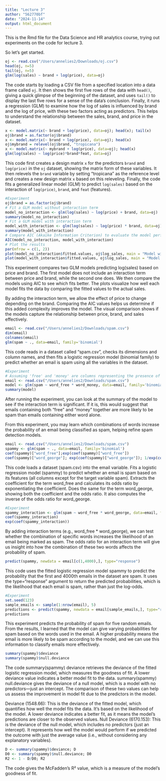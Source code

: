 ```yaml
---
title: "Lecture 3"
author: "562770bf"
date: "2024-11-14"
output: html_document
---
```

This is the Rmd file for the Data Science and HR analytics course, trying out experiments on the code for lecture 3.

So let's get started. 
```r
oj <- read.csv("/Users/annelies2/Downloads/oj.csv")
head(oj, n=5)
tail(oj, n=5)
glm(log(sales) ~ brand + log(price), data=oj)
```
The code starts by loading a CSV file from a specified location into a data frame called `oj`. It then shows the first five rows of the data with `head()`, giving a quick glimpse of the beginning of the dataset, and uses `tail()` to display the last five rows for a sense of the data's conclusion. Finally, it runs a regression (GLM) to examine how the log of sales is influenced by brand and the log of price, with these two factors acting as predictors. This helps to understand the relationship between the sales, brand, and price in the dataset.
```r
x <- model.matrix(~ brand + log(price), data=oj); head(x); tail(x)
oj$brand = as.factor(oj$brand)
x <- model.matrix(~ brand + log(price), data=oj); head(x)
oj$mybrand = relevel(oj$brand, "tropicana")
x <- model.matrix(~ mybrand + log(price), data=oj); head(x)
glm(log(sales) ~ log(price)*brand*feat, data=oj)
```
This code first creates a design matrix `x` for the predictors `brand` and `log(price)` in the `oj` dataset, showing the matrix form of these variables. It then relevels the `brand` variable by setting "tropicana" as the reference level and creates a new design matrix `x` based on this releveling. Finally, the code fits a generalized linear model (GLM) to predict `log(sales)` based on the interaction of `log(price)`, `brand`, and `feat` (features).
```r
#Experiment
oj$brand = as.factor(oj$brand)
# Fit a GLM model without interaction term
model_no_interaction <- glm(log(sales) ~ log(price) + brand, data=oj)
summary(model_no_interaction)
# Fit a GLM model with interaction term
model_with_interaction <- glm(log(sales) ~ log(price) * brand, data=oj)
summary(model_with_interaction)
# Compare AIC (Akaike Information Criterion) to evaluate the model performance
AIC(model_no_interaction, model_with_interaction)
# Plot the results
par(mfrow = c(1, 2))
plot(model_no_interaction$fitted.values, oj$log_sales, main = "Model without Interaction")
plot(model_with_interaction$fitted.values, oj$log_sales, main = "Model with Interaction")
```
This experiment compares two GLM models predicting log(sales) based on price and brand. The first model does not include an interaction term between price and brand, while the second one does. We then compare the models using AIC to see which fits better. The plots visualize how well each model fits the data by comparing the fitted values to the actual sales.

By adding the interaction term, we allow the effect of price to change depending on the brand. Comparing the AIC values helps us determine if this added complexity improves the model. The visual comparison shows if the models capture the relationship between price, brand, and sales effectively.
```r
email <- read.csv("/Users/annelies2/Downloads/spam.csv")
dim(email)
colnames(email)
glm(spam ~ ., data=email, family='binomial')
```
This code reads in a dataset called "spam.csv", checks its dimensions and column names, and then fits a logistic regression model (binomial family) to predict whether an email is spam using all the variables in the dataset.
```r
#Experiment
# Assuming 'free' and 'money' are columns representing the presence of these words
email <- read.csv("/Users/annelies2/Downloads/spam.csv")
model <- glm(spam ~ word_free * word_money, data=email, family='binomial')
summary(model)

```
After running the experiment, you can look at the summary of the model to see if the interaction term is significant. If it is, this would suggest that emails containing both "free" and "money" together are more likely to be spam than emails containing either word alone.

From this experiment, you may learn which combinations of words increase the probability of an email being classified as spam, helping refine spam detection models.
```r
email <- read.csv("/Users/annelies2/Downloads/spam.csv")
spammy <- glm(spam ~ ., data=email, family='binomial')
coef(spammy)["word_free"];exp(coef(spammy)["word_free"])
coef(spammy)["word_george"]; exp(coef(spammy)["word_george"]); 1/exp(coef(spammy)["word_george"])
```
This code loads a dataset (spam.csv) into the email variable.
Fits a logistic regression model (spammy) to predict whether an email is spam based on its features (all columns except for the target variable spam).
Extracts the coefficient for the term word_free and calculates its odds ratio by exponentiating the coefficient.
Does the same for the term word_george, showing both the coefficient and the odds ratio.
It also computes the inverse of the odds ratio for word_george.
```r
#Experiment 
spammy_interaction <- glm(spam ~ word_free * word_george, data=email, family='binomial')
coef(spammy_interaction)
exp(coef(spammy_interaction))
```
By adding interaction terms (e.g., word_free * word_george), we can test whether the combination of specific words increases the likelihood of an email being marked as spam. The odds ratio for an interaction term will give us insight into how the combination of these two words affects the probability of spam.
```r
predict(spammy, newdata = email[c(1,4000),], type="response")
```
This code uses the fitted logistic regression model spammy to predict the probability that the first and 4000th emails in the dataset are spam. It uses the type="response" argument to return the predicted probabilities, which is the likelihood that each email is spam, rather than just the log-odds.
```r
#Experiment
set.seed(123)
sample_emails <- sample(1:nrow(email), 5)
predictions <- predict(spammy, newdata = email[sample_emails,], type="response")
predictions
```
This experiment predicts the probability of spam for five random emails. From the results, I learned that the model can give varying probabilities for spam based on the words used in the email. A higher probability means the email is more likely to be spam according to the model, and we can use this information to classify emails more effectively.
```r
summary(spammy)$deviance
summary(spammy)$null.deviance
```
The code summary(spammy) deviance retrieves the deviance of the fitted logistic regression model, which measures the goodness of fit. A lower deviance value indicates a better model fit to the data. summary(spammy) null.deviance gives the deviance of a null model, which is a model with no predictors—just an intercept. The comparison of these two values can help us assess the improvement in model fit due to the predictors in the model.

Deviance (1548.66): This is the deviance of the fitted model, which quantifies how well the model fits the data. It’s based on the likelihood of the model. A lower deviance indicates a better fit, as it means the model's predictions are closer to the observed values.
Null Deviance (6170.153): This is the deviance of the null model, which includes no predictors (just an intercept). It represents how well the model would perform if we predicted the outcome with just the average value (i.e., without considering any explanatory variables).

```r
D <- summary(spammy)$deviance; D
D0 <- summary(spammy)$null.deviance; D0
R2 <- 1 - D/D0; R2
```
The code gives the McFadden's R² value, which is a measure of the model's goodness of fit.
